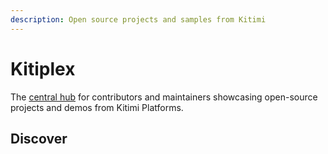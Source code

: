 ```yaml
---
description: Open source projects and samples from Kitimi
---
```




# Kitiplex

The [central hub](https://github.com/Kitiplex) for contributors and maintainers showcasing open-source projects and demos from Kitimi Platforms.

<!-- The [central hub](https://github.com/Kitiplex) for contributors, authors, and maintainers within the Kitimi Organization, where [the team](./kitiplex/team) strives to articulate documentation for all open-source projects and demos. -->

## Discover

<DocCardList />



<KitiplexLogo className="logoBadge"/>



